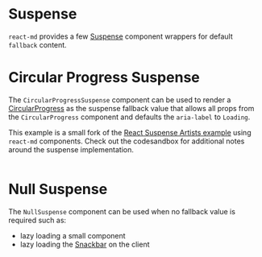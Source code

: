 # Suspense

`react-md` provides a few [Suspense](https://react.dev/reference/react/Suspense)
component wrappers for default `fallback` content.

# Circular Progress Suspense

The `CircularProgressSuspense` component can be used to render a
[CircularProgress](/components/progress#circular-progress) as the suspense
fallback value that allows all props from the `CircularProgress` component and
defaults the `aria-label` to `Loading`.

This example is a small fork of the
[React Suspense Artists example](https://codesandbox.io/p/sandbox/restless-waterfall-7hzg5z)
using `react-md` components. Check out the codesandbox for additional notes
around the suspense implementation.

```demo source="./CircularProgressSuspenseExample.tsx"

```

# Null Suspense

The `NullSuspense` component can be used when no fallback value is required such
as:

- lazy loading a small component
- lazy loading the [Snackbar](/components/snackbar) on the client

```demo source="./NullSuspenseExample.tsx"

```
